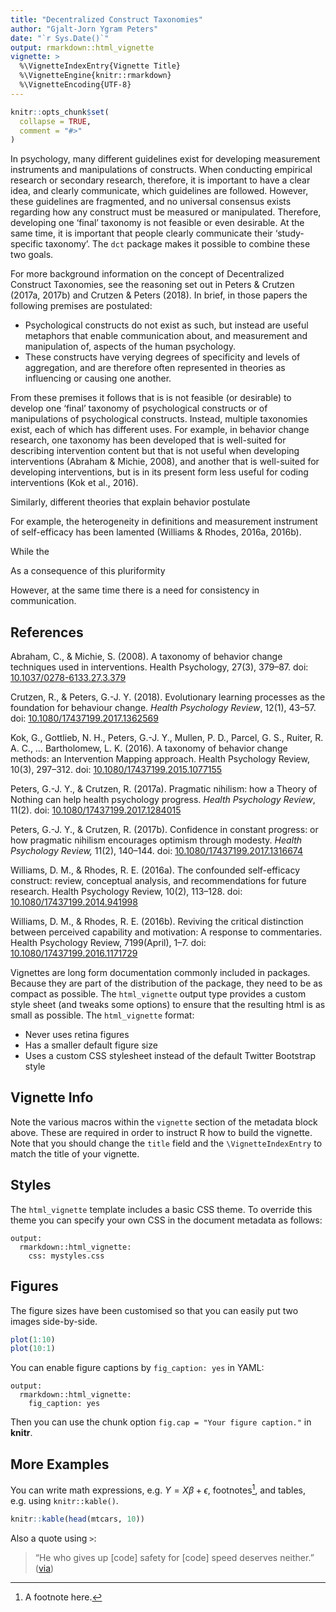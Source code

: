 ```yaml
---
title: "Decentralized Construct Taxonomies"
author: "Gjalt-Jorn Ygram Peters"
date: "`r Sys.Date()`"
output: rmarkdown::html_vignette
vignette: >
  %\VignetteIndexEntry{Vignette Title}
  %\VignetteEngine{knitr::rmarkdown}
  %\VignetteEncoding{UTF-8}
---
```


```r
knitr::opts_chunk$set(
  collapse = TRUE,
  comment = "#>"
)
```

In psychology, many different guidelines exist for
    developing measurement instruments and manipulations of constructs.
    When conducting empirical research or secondary research,
    therefore, it is important to have a clear idea, and clearly
    communicate, which guidelines are followed. However, these guidelines
    are fragmented, and no universal consensus exists regarding how any
    construct must be measured or manipulated. Therefore, developing one
    'final' taxonomy is not feasible or even desirable. At the same time,
    it is important that people clearly communicate their 'study-specific
    taxonomy'. The `dct` package makes it possible to combine these two
    goals.

For more background information on the concept of Decentralized Construct Taxonomies, see the reasoning set out in Peters & Crutzen (2017a, 2017b) and Crutzen & Peters (2018). In brief, in those papers the following premises are postulated:

- Psychological constructs do not exist as such, but instead are useful metaphors that enable communication about, and measurement and manipulation of, aspects of the human psychology.
- These constructs have verying degrees of specificity and levels of aggregation, and are therefore often represented in theories as influencing or causing one another.

From these premises it follows that is is not feasible (or desirable) to develop one 'final' taxonomy of psychological constructs or of manipulations of psychological constructs. Instead, multiple taxonomies exist, each of which has different uses. For example, in behavior change research, one taxonomy has been developed that is well-suited for describing intervention content but that is not useful when developing interventions (Abraham & Michie, 2008), and another that is well-suited for developing interventions, but is in its present form less useful for coding interventions (Kok et al., 2016).

Similarly, different theories that explain behavior postulate 

For example, the heterogeneity in definitions and measurement instrument of self-efficacy has been lamented (Williams & Rhodes, 2016a, 2016b).



While the 

As a consequence of this pluriformity 

However, at the same time there is a need for consistency in communication.



## References

Abraham, C., & Michie, S. (2008). A taxonomy of behavior change techniques used in interventions. Health Psychology, 27(3), 379–87. doi: [10.1037/0278-6133.27.3.379](https://doi.org/10.1037/0278-6133.27.3.379)

Crutzen, R., & Peters, G.-J. Y. (2018). Evolutionary learning processes as the foundation for behaviour change. *Health Psychology Review*, 12(1), 43–57. doi: [10.1080/17437199.2017.1362569](https://doi.org/10.1080/17437199.2017.1362569)

Kok, G., Gottlieb, N. H., Peters, G.-J. Y., Mullen, P. D., Parcel, G. S., Ruiter, R. A. C., … Bartholomew, L. K. (2016). A taxonomy of behavior change methods: an Intervention Mapping approach. Health Psychology Review, 10(3), 297–312. doi: [10.1080/17437199.2015.1077155](https://doi.org/10.1080/17437199.2015.1077155)

Peters, G.-J. Y., & Crutzen, R. (2017a). Pragmatic nihilism: how a Theory of Nothing can help health psychology progress. *Health Psychology Review*, 11(2). doi: [10.1080/17437199.2017.1284015](https://doi.org/10.1080/17437199.2017.1284015)

Peters, G.-J. Y., & Crutzen, R. (2017b). Confidence in constant progress: or how pragmatic nihilism encourages optimism through modesty. *Health Psychology Review,* 11(2), 140–144. doi: [10.1080/17437199.2017.1316674](https://doi.org/10.1080/17437199.2017.1316674)

Williams, D. M., & Rhodes, R. E. (2016a). The confounded self-efficacy construct: review, conceptual analysis, and recommendations for future research. Health Psychology Review, 10(2), 113–128. doi: [10.1080/17437199.2014.941998](https://doi.org/10.1080/17437199.2014.941998)

Williams, D. M., & Rhodes, R. E. (2016b). Reviving the critical distinction between perceived capability and motivation: A response to commentaries. Health Psychology Review, 7199(April), 1–7. doi: [10.1080/17437199.2016.1171729](https://doi.org/10.1080/17437199.2016.1171729)




Vignettes are long form documentation commonly included in packages. Because they are part of the distribution of the package, they need to be as compact as possible. The `html_vignette` output type provides a custom style sheet (and tweaks some options) to ensure that the resulting html is as small as possible. The `html_vignette` format:

- Never uses retina figures
- Has a smaller default figure size
- Uses a custom CSS stylesheet instead of the default Twitter Bootstrap style

## Vignette Info

Note the various macros within the `vignette` section of the metadata block above. These are required in order to instruct R how to build the vignette. Note that you should change the `title` field and the `\VignetteIndexEntry` to match the title of your vignette.

## Styles

The `html_vignette` template includes a basic CSS theme. To override this theme you can specify your own CSS in the document metadata as follows:

    output: 
      rmarkdown::html_vignette:
        css: mystyles.css

## Figures

The figure sizes have been customised so that you can easily put two images side-by-side. 

```r
plot(1:10)
plot(10:1)
```

You can enable figure captions by `fig_caption: yes` in YAML:

    output:
      rmarkdown::html_vignette:
        fig_caption: yes

Then you can use the chunk option `fig.cap = "Your figure caption."` in **knitr**.

## More Examples

You can write math expressions, e.g. $Y = X\beta + \epsilon$, footnotes^[A footnote here.], and tables, e.g. using `knitr::kable()`.

```r
knitr::kable(head(mtcars, 10))
```

Also a quote using `>`:

> "He who gives up [code] safety for [code] speed deserves neither."
([via](https://twitter.com/hadleywickham/status/504368538874703872))

